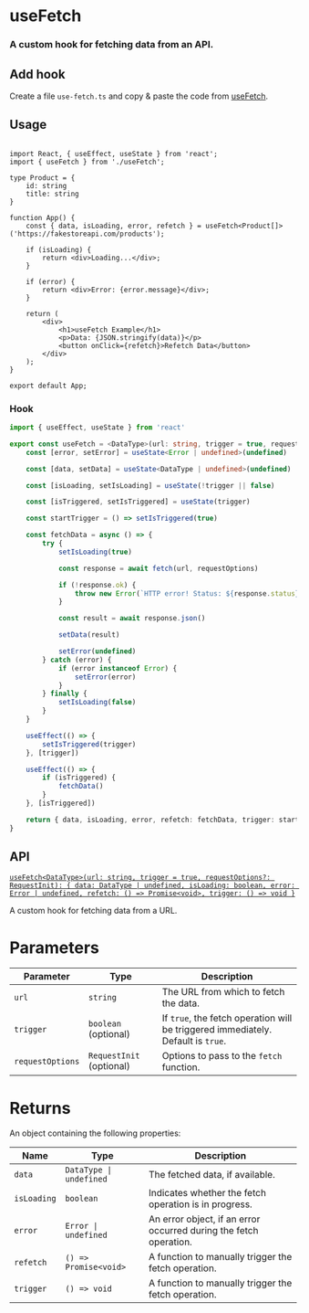 # useFetch

<h3 className="mt-4 text-xl font-normal text-gray-400">A custom hook for fetching data from an API.</h3>

## Add hook

Create a file `use-fetch.ts` and copy & paste the code from [useFetch](/hooks/use-fetch#hook).

## Usage

```tsx

import React, { useEffect, useState } from 'react';
import { useFetch } from './useFetch';

type Product = {
    id: string
    title: string
}

function App() {
    const { data, isLoading, error, refetch } = useFetch<Product[]>('https://fakestoreapi.com/products');

    if (isLoading) {
        return <div>Loading...</div>;
    }

    if (error) {
        return <div>Error: {error.message}</div>;
    }

    return (
        <div>
            <h1>useFetch Example</h1>
            <p>Data: {JSON.stringify(data)}</p>
            <button onClick={refetch}>Refetch Data</button>
        </div>
    );
}

export default App;

```

### Hook

```ts copy
import { useEffect, useState } from 'react'

export const useFetch = <DataType>(url: string, trigger = true, requestOptions?: RequestInit) => {
    const [error, setError] = useState<Error | undefined>(undefined)

    const [data, setData] = useState<DataType | undefined>(undefined)

    const [isLoading, setIsLoading] = useState(!trigger || false)

    const [isTriggered, setIsTriggered] = useState(trigger)

    const startTrigger = () => setIsTriggered(true)

    const fetchData = async () => {
        try {
            setIsLoading(true)

            const response = await fetch(url, requestOptions)

            if (!response.ok) {
                throw new Error(`HTTP error! Status: ${response.status}`)
            }

            const result = await response.json()

            setData(result)

            setError(undefined)
        } catch (error) {
            if (error instanceof Error) {
                setError(error)
            }
        } finally {
            setIsLoading(false)
        }
    }

    useEffect(() => {
        setIsTriggered(trigger)
    }, [trigger])

    useEffect(() => {
        if (isTriggered) {
            fetchData()
        }
    }, [isTriggered])

    return { data, isLoading, error, refetch: fetchData, trigger: startTrigger }
}

```

## API

[`useFetch<DataType>(url: string, trigger = true, requestOptions?: RequestInit): { data: DataType | undefined, isLoading: boolean, error: Error | undefined, refetch: () => Promise<void>, trigger: () => void }`](/hooks/use-fetch#hook)

A custom hook for fetching data from a URL.

 <h1 className='text-xl font-medium mt-6'>Parameters</h1>

| Parameter | Type | Description |
| ---- | ---- | ----------- |
| `url` | `string` | The URL from which to fetch the data. |
| `trigger` | `boolean` (optional) | If `true`, the fetch operation will be triggered immediately. Default is `true`. |
| `requestOptions` | `RequestInit` (optional) | Options to pass to the `fetch` function. |

 <h1 className='text-xl font-medium mt-6'>Returns</h1>

An object containing the following properties:

| Name | Type | Description |
| ---- | ---- | ----------- |
| `data` | `DataType \| undefined` | The fetched data, if available. |
| `isLoading` | `boolean` | Indicates whether the fetch operation is in progress. |
| `error` | `Error \| undefined` | An error object, if an error occurred during the fetch operation. |
| `refetch` | `() => Promise<void>` | A function to manually trigger the fetch operation. |
| `trigger` | `() => void` | A function to manually trigger the fetch operation. |
